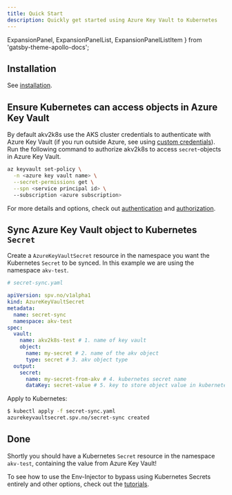 ```yaml
---
title: Quick Start
description: Quickly get started using Azure Key Vault to Kubernetes
---
```


  ExpansionPanel,
  ExpansionPanelList,
  ExpansionPanelListItem
} from 'gatsby-theme-apollo-docs';

<ExpansionPanelList>
<ExpansionPanelListItem number="1">

## Installation

See [installation](installation).

</ExpansionPanelListItem>
<ExpansionPanelListItem number="2">

## Ensure Kubernetes can access objects in Azure Key Vault

By default akv2k8s use the AKS cluster credentials to authenticate with Azure Key Vault (if you run outside Azure, see using [custom credentials](security/authentication#custom-authentication)). Run the following command to authorize akv2k8s to access `secret`-objects in Azure Key Vault.

```bash
az keyvault set-policy \
  -n <azure key vault name> \
  --secret-permissions get \
  --spn <service principal id> \ 
  --subscription <azure subscription>
```

For more details and options, check out [authentication](security/authentication) and [authorization](security/authorization).

</ExpansionPanelListItem>
<ExpansionPanelListItem number="3">

## Sync Azure Key Vault object to Kubernetes `Secret`

Create a `AzureKeyVaultSecret` resource in the namespace you want the Kubernetes `Secret` to be synced. In this example we are using the namespace `akv-test`.

```yaml
# secret-sync.yaml

apiVersion: spv.no/v1alpha1
kind: AzureKeyVaultSecret
metadata:
  name: secret-sync 
  namespace: akv-test
spec:
  vault:
    name: akv2k8s-test # 1. name of key vault
    object:
      name: my-secret # 2. name of the akv object
      type: secret # 3. akv object type
  output: 
    secret: 
      name: my-secret-from-akv # 4. kubernetes secret name
      dataKey: secret-value # 5. key to store object value in kubernetes secret
```

Apply to Kubernetes:

```bash
$ kubectl apply -f secret-sync.yaml
azurekeyvaultsecret.spv.no/secret-sync created
```

</ExpansionPanelListItem>
<ExpansionPanelListItem number="check">

## Done

Shortly you should have a Kubernetes `Secret` resource in the namespace `akv-test`, containing the value from Azure Key Vault!

To see how to use the Env-Injector to bypass using Kubernetes Secrets entirely and other options, check out the [tutorials](tutorials). 

</ExpansionPanelListItem>
</ExpansionPanelList> 
 
